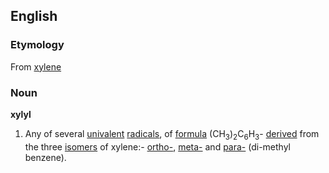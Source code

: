 ==English==
===Etymology===
From [[xylene]]
===Noun===
'''xylyl'''
# Any of several [[univalent]] [[radical]]s, of [[formula]] (CH<sub>3</sub>)<sub>2</sub>C<sub>6</sub>H<sub>3</sub>- [[derive]]d from the three [[isomer]]s of xylene:- [[ortho-]], [[meta-]] and [[para-]] (di-methyl benzene).